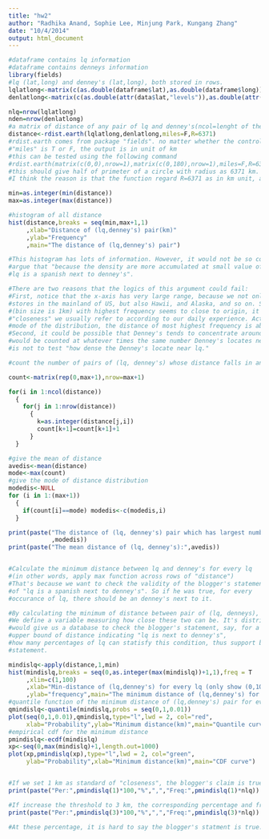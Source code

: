 ```yaml
---
title: "hw2"
author: "Radhika Anand, Sophie Lee, Minjung Park, Kungang Zhang"
date: "10/4/2014"
output: html_document
---
```



```r

#dataframe contains lq information
#dataframe contains denneys information
library(fields)
#lq (lat,long) and denney's (lat,long), both stored in rows.
lqlatlong<-matrix(c(as.double(dataframe$lat),as.double(dataframe$long)),ncol=2)
denlatlong<-matrix(c(as.double(attr(data$lat,"levels")),as.double(attr(data$long,"levels"))),ncol=2)

nlq=nrow(lqlatlong)
nden=nrow(denlatlong)
#a matrix of distance of any pair of lq and denney's(ncol=lenght of the second input data)
distance<-rdist.earth(lqlatlong,denlatlong,miles=F,R=6371)
#rdist.earth comes from package "fields". no matter whether the control argument
#"miles" is T or F, the output is in unit of km
#this can be tested using the following command
#rdist.earth(matrix(c(0,0),nrow=1),matrix(c(0,180),nrow=1),miles=F,R=6371)
#this should give half of primeter of a circle with radius as 6371 km.
#I think the reason is that the function regard R=6371 as in km unit, also.

min=as.integer(min(distance))
max=as.integer(max(distance))

#histogram of all distance
hist(distance,breaks = seq(min,max+1,1)
     ,xlab="Distance of (lq,denney's) pair(km)"
     ,ylab="Frequency"
     ,main="The distance of (lq,denney's) pair")

#This histogram has lots of information. However, it would not be so convincing if we
#argue that "because the density are more accumulated at small value of distance, so that
#lq is a spanish next to denney's".

#There are two reasons that the logics of this argument could fail:
#First, notice that the x-axis has very large range, because we not only include those 
#stores in the mainland of US, but also Hawii, and Alaska, and so on. So, even through the distance
#(bin size is 1km) with highest frequency seems to close to origin, it may not correspond to the 
#"closeness" we usually refer to according to our daily experience. Actually, by calculating the 
#mode of the distribution, the distance of most highest frequency is about: (225 km)
#Second, it could be possible that Denney's tends to concentrate around lq, so that the distance
#would be counted at whatever times the same number Denney's locates near that lq, but our objective
#is not to test "how dense the Denney's locate near lq." 

#count the number of pairs of (lq, denney's) whose distance falls in an interval of mile

count<-matrix(rep(0,max+1),nrow=max+1)

for(i in 1:ncol(distance))
  {
    for(j in 1:nrow(distance))
      {
        k=as.integer(distance[j,i])
        count[k+1]=count[k+1]+1
      }
  }

#give the mean of distance
avedis<-mean(distance)
mode<-max(count)
#give the mode of distance distribution
modedis<-NULL
for (i in 1:(max+1))
  {
    if(count[i]==mode) modedis<-c(modedis,i)
  }

print(paste("The distance of (lq, denney's) pair which has largest number (precise to integer of kilograms):"
            ,modedis))
print(paste("The mean distance of (lq, denney's):",avedis))


#Calculate the minimum distance between lq and denney's for every lq 
#(in other words, apply max function across rows of "distance")
#That's because we want to check the validity of the blogger's statement
#of "lq is a spanish next to denney's". So if he was true, for every
#occurance of lq, there should be an denney's next to it.

#By calculating the minimum of distance between pair of (lq, denneys), 
#We define a variable measuring how close these two can be. It's distribution
#would give us a database to check the blogger's statement, say, for a given
#upper bound of distance indicating "lq is next to denney's", 
#how many percentages of lq can statisfy this condition, thus support blogger's
#statement. 

mindislq<-apply(distance,1,min)
hist(mindislq,breaks = seq(0,as.integer(max(mindislq))+1,1),freq = T
     ,xlim=c(1,100)
     ,xlab="Min-distance of (lq,denney's) for every lq (only show (0,100))(km)"
     ,ylab="frequency",main="The minimum distance of (lq,denney's) for every lq")
#quantile function of the minimum distance of (lq,denney's) pair for every lq
qmindislq<-quantile(mindislq,probs = seq(0,1,0.01))
plot(seq(0,1,0.01),qmindislq,type="l",lwd = 2, col="red",
     xlab="Probability",ylab="Minimum distance(km)",main="Quantile curve")
#empirical cdf for the minimum distance
pmindislq<-ecdf(mindislq)
xp<-seq(0,max(mindislq)+1,length.out=1000)
plot(xp,pmindislq(xp),type="l",lwd = 2, col="green",
     ylab="Probability",xlab="Minimum distance(km)",main="CDF curve")


#If we set 1 km as standard of "closeness", the blogger's claim is true at below percentage and frequency:
print(paste("Per:",pmindislq(1)*100,"%",",","Freq:",pmindislq(1)*nlq))

#If increase the threshold to 3 km, the corresponding percentage and frequency:
print(paste("Per:",pmindislq(3)*100,"%",",","Freq:",pmindislq(3)*nlq))

#At these percentage, it is hard to say the blogger's statment is true.


```

